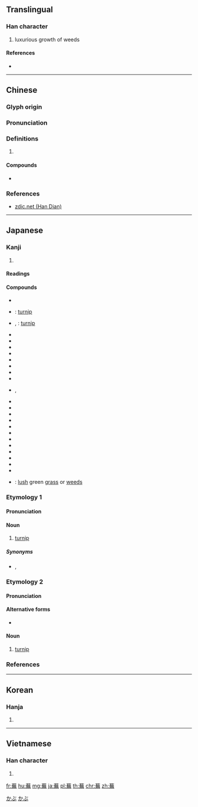 {{character info/new}}
{{also|芜}}
==Translingual==

===Han character===
{{Han char|rn=140|rad=艸|as=12|sn=18|four=44331|canj=TOTF|ids=⿱艹無}}

# luxurious growth of weeds

====References====
* {{Han ref|kx=1059.020|dkj=32004|dj=1522.010|hdz=53291.080|uh=856A|ud=34154|bh=BFBE|bd=49086}}

----

==Chinese==
{{zh-forms|s=芜}}

===Glyph origin===
{{Han etym}}

===Pronunciation===
{{zh-pron
|m=wú
|c=mou4
|mn=bû
}}

===Definitions===
{{zh-hanzi}}

# {{rfdef|zh}}

====Compounds====
{{der-top|Compounds}}
* {{zh-l|蕪菁|[[turnip]]}}
{{der-bottom}}

===References===
* [http://www.zdic.net/z/22/js/829C.htm zdic.net (Han Dian)]

----

==Japanese==

===Kanji===
{{ja-kanji|grade=|rs=艸12}}

# {{defn|lang=ja|sort=艸12}}

====Readings====
{{ja-readings|goon=[[む]] (mu)|kanon=[[ぶ]] (bu)|kun=[[かぶ]] (kabu), [[かぶら]] (kabura), [[あれる]] (areru)}}

====Compounds====
{{der-top|Compounds}}
* {{ja-r|赤蕪|あかかぶ}}
* {{ja-r|蕪菁|かぶら}}: [[turnip]]
* {{ja-r|蕪菜|かぶな}}, {{ja-r|蕪菜|かぶらな}}: [[turnip]]
* {{ja-r|蕪鮨|かぶらずし}}
* {{ja-r|蕪菜|かぶらな}}
* {{ja-r|蕪無|かぶらなし}}
* {{ja-r|蕪引き|かぶらひき}}
* {{ja-r|蕪骨|かぶらぼね}}
* {{ja-r|蕪蒸し|かぶらむし}}
* {{ja-r|菊花蕪|きくかかぶ}}
* {{ja-r|荒蕪|こうぶ}}
* {{ja-r|小蕪|こかぶ}}, {{ja-r|小蕪菁|こかぶ}}
* {{ja-r|聖護院蕪菁|しょうごいんかぶら}}
* {{ja-r|スウェーデン蕪|スウェーデンかぶ}}
* {{ja-r|天王寺蕪|てんのうじかぶら}}
* {{ja-r|繁蕪|はんぶ}}
* {{ja-r|蕪穢|ぶあい}}
* {{ja-r|蕪稿|ぶこう}}
* {{ja-r|蕪雑|ぶざつ}}
* {{ja-r|蕪辞|ぶじ}}
* {{ja-r|蕪陋|ぶろう}}
* {{ja-r|平蕪|へいぶ}}
* {{ja-r|和布蕪|めかぶ}}
* {{ja-r|和布蕪|めかぶら}}
* {{ja-r|緑蕪|りょくぶ}}: [[lush]] green [[grass]] or [[weeds]]
{{der-bottom}}

{{wikipedia|lang=ja}}

===Etymology 1===
{{ja-kanjitab|かぶ|yomi=k}}

====Pronunciation====
{{ja-pron|yomi=k|かぶ|acc=0|acc_ref=DJR,NHK}}

====Noun====
{{ja-noun|かぶ}}

# [[turnip]]

=====Synonyms=====
* {{ja-r|蕪菜|かぶな}}, {{ja-r|菘|すずな}}

===Etymology 2===
{{ja-kanjitab|かぶら|yomi=k}}

====Pronunciation====
{{ja-pron|yomi=k|かぶら|acc=0|acc_ref=DJR,NHK}}

====Alternative forms====
* {{ja-l|蕪菁}}

====Noun====
{{ja-noun|かぶら}}

# [[turnip]]

===References===
<references/>

[[Category:ja:Vegetables|かぶ]]
[[Category:ja:Brassicas|かぶ]]

----

==Korean==

===Hanja===
{{ko-hanja|hangeul=무|eumhun=|rv=mu|mr=mu|y=mu}}

# {{defn|lang=ko|sort=艸12}}

----

==Vietnamese==

===Han character===
{{vi-hantu|[[vu]]}}

# {{defn|lang=vi|sort=艸12}}

[[fr:蕪]]
[[hu:蕪]]
[[mg:蕪]]
[[ja:蕪]]
[[pl:蕪]]
[[th:蕪]]
[[chr:蕪]]
[[zh:蕪]]